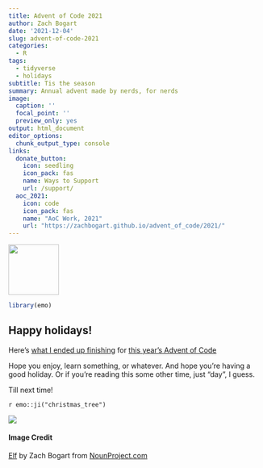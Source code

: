 ```yaml
---
title: Advent of Code 2021
author: Zach Bogart
date: '2021-12-04'
slug: advent-of-code-2021
categories:
  - R
tags:
  - tidyverse
  - holidays
subtitle: Tis the season
summary: Annual advent made by nerds, for nerds
image:
  caption: ''
  focal_point: ''
  preview_only: yes
output: html_document
editor_options:
  chunk_output_type: console
links:
  donate_button:
    icon: seedling
    icon_pack: fas
    name: Ways to Support
    url: /support/
  aoc_2021:
    icon: code
    icon_pack: fas
    name: "AoC Work, 2021"
    url: "https://zachbogart.github.io/advent_of_code/2021/" 
---
```


<!-- Icon Image: Small -->
<img src="featured.png" width="100"/> 

```r
library(emo)
```


## Happy holidays!
Here's [what I ended up finishing](https://zachbogart.github.io/advent_of_code/2021/) for [this year's Advent of Code](https://adventofcode.com/2021)

Hope you enjoy, learn something, or whatever. And hope you're having a good holiday. Or if you're reading this some other time, just "day", I guess.

Till next time!

`r emo::ji("christmas_tree")`

![](https://media.giphy.com/media/PcKgXgisPwieA/giphy-downsized-large.gif)

<!--Noun Image Credit-->
#### Image Credit
[Elf](https://thenounproject.com/icon/elf-3644548/) by Zach Bogart from [NounProject.com](https://thenounproject.com/browse/creator/zachbogart/icons)